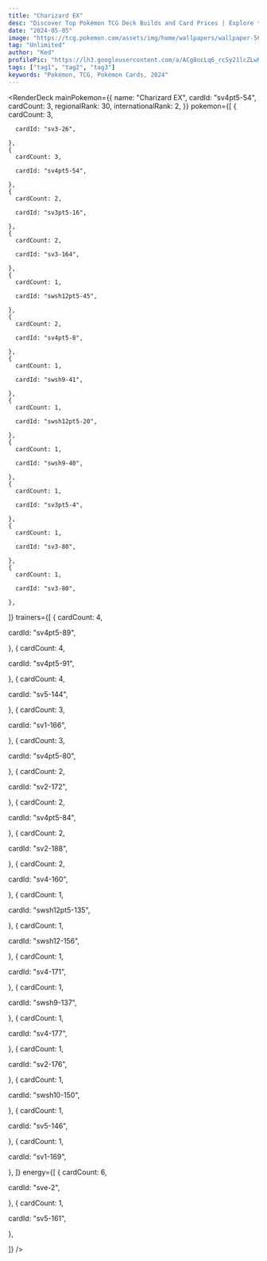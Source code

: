 ```yaml
---
title: "Charizard EX"
desc: "Discover Top Pokémon TCG Deck Builds and Card Prices | Explore the Latest Strategies and Trends | Pokémon TCG Deck List Made Easy"
date: "2024-05-05"
image: "https://tcg.pokemon.com/assets/img/home/wallpapers/wallpaper-56.jpg"
tag: "Unlimited"
author: "Ked"
profilePic: "https://lh3.googleusercontent.com/a/ACg8ocLq6_rcSy21lcZLwhJ5zmVBIlMZ43Oa8b-gniXCLDS5x5s=s576-c-no"
tags: ["tag1", "tag2", "tag3"]
keywords: "Pokémon, TCG, Pokémon Cards, 2024"
---
```


<RenderDeck
  mainPokemon={{
    name: "Charizard EX",
    cardId: "sv4pt5-54",
    cardCount: 3,
    regionalRank: 30,
    internationalRank: 2,
  }}
  pokemon={[
    {
      cardCount: 3,

      cardId: "sv3-26",

    },
    {
      cardCount: 3,

      cardId: "sv4pt5-54",

    },
    {
      cardCount: 2,

      cardId: "sv3pt5-16",

    },
    {
      cardCount: 2,

      cardId: "sv3-164",

    },
    {
      cardCount: 1,

      cardId: "swsh12pt5-45",

    },
    {
      cardCount: 2,

      cardId: "sv4pt5-8",

    },
    {
      cardCount: 1,

      cardId: "swsh9-41",

    },
    {
      cardCount: 1,

      cardId: "swsh12pt5-20",

    },
    {
      cardCount: 1,

      cardId: "swsh9-40",

    },
    {
      cardCount: 1,

      cardId: "sv3pt5-4",

    },
    {
      cardCount: 1,

      cardId: "sv3-80",

    },
    {
      cardCount: 1,

      cardId: "sv3-80",

    },

]}
trainers={[
{
cardCount: 4,

cardId: "sv4pt5-89",

},
{
cardCount: 4,

cardId: "sv4pt5-91",

},
{
cardCount: 4,

cardId: "sv5-144",

},
{
cardCount: 3,

cardId: "sv1-166",

},
{
cardCount: 3,

cardId: "sv4pt5-80",

},
{
cardCount: 2,

cardId: "sv2-172",

},
{
cardCount: 2,

cardId: "sv4pt5-84",

},
{
cardCount: 2,

cardId: "sv2-188",

},
{
cardCount: 2,

cardId: "sv4-160",

},
{
cardCount: 1,

cardId: "swsh12pt5-135",

},
{
cardCount: 1,

cardId: "swsh12-156",

},
{
cardCount: 1,

cardId: "sv4-171",

},
{
cardCount: 1,

cardId: "swsh9-137",

},
{
cardCount: 1,

cardId: "sv4-177",

},
{
cardCount: 1,

cardId: "sv2-176",

},
{
cardCount: 1,

cardId: "swsh10-150",

},
{
cardCount: 1,

cardId: "sv5-146",

},
{
cardCount: 1,

cardId: "sv1-169",

},
]}
energy={[
{
cardCount: 6,

cardId: "sve-2",

},
{
cardCount: 1,

cardId: "sv5-161",

},

]}
/>
